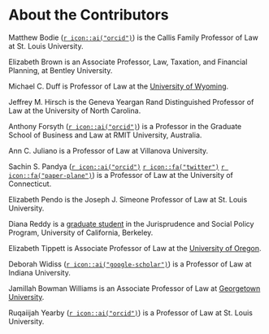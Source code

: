# About the Contributors {-}

Matthew Bodie ([`r icon::ai("orcid")`](https://orcid.org/0000-0001-9133-7685)) is the Callis Family Professor of Law at St. Louis University.

Elizabeth Brown is an Associate Professor, Law, Taxation, and Financial Planning, at Bentley University.

Michael C. Duff is Professor of Law at the [University of Wyoming](http://www.uwyo.edu/law/directory/mike-duff.html).

Jeffrey M. Hirsch is the Geneva Yeargan Rand Distinguished Professor of Law at the University of North Carolina.

Anthony Forsyth ([`r icon::ai("orcid")`](https://orcid.org/0000-0003-0790-8524)) is a Professor in the Graduate School of Business and Law at RMIT University, Australia.

Ann C. Juliano is a Professor of Law at Villanova University.

Sachin S. Pandya ([`r icon::ai("orcid")`](http://orcid.org/0000-0001-7387-1307) [`r icon::fa("twitter")`](https://twitter.com/sachinspandya) [`r icon::fa("paper-plane")`](mailto:sachin.pandya@uconn.edu)) is a Professor of Law at the University of Connecticut.

Elizabeth Pendo is the Joseph J. Simeone Professor of Law at St. Louis University.

Diana Reddy is a [graduate student](https://www.dsreddy.com/) in the Jurisprudence and Social Policy Program, University of California, Berkeley.

Elizabeth Tippett is Associate Professor of Law at the [University of Oregon](https://law.uoregon.edu/people/faculty/tippett).

Deborah Widiss ([`r icon::ai("google-scholar")`](https://scholar.google.com/citations?user=lp6kuV0AAAAJ&hl=en)) is a Professor of Law at Indiana University.

Jamillah Bowman Williams is an Associate Professor of Law at [Georgetown University](https://www.law.georgetown.edu/faculty/jamillah-bowman-williams/).

Ruqaiijah Yearby ([`r icon::ai("orcid")`](https://orcid.org/0000-0002-2381-9401)) is a Professor of Law at St. Louis University.

